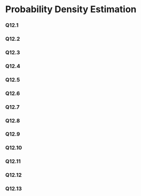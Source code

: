 # Probability Density Estimation

### Q12.1

### Q12.2

### Q12.3

### Q12.4

### Q12.5

### Q12.6

### Q12.7

### Q12.8

### Q12.9

### Q12.10

### Q12.11

### Q12.12

### Q12.13



